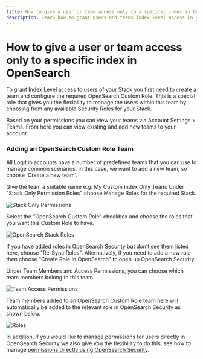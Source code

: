 ```yaml
---
title: How to give a user or team access only to a specific index in OpenSearch
description: Learn how to grant users and teams index level access in your Stack in this helpful article from Logit.io
---
```


# How to give a user or team access only to a specific index in OpenSearch

To grant Index Level access to users of your Stack you first need to create a 
team and configure the required OpenSearch Custom Role. This is a special role 
that gives you the flexibility to manage the users within this team by choosing 
from any available Security Roles for your Stack.

Based on your permissions you can view your teams via Account Settings > Teams. 
From here you can view existing and add new teams to your account.

### Adding an OpenSearch Custom Role Team

All Logit.io accounts have a number of predefined teams that you can use to manage 
common scenarios, in this case, we want to add a new team, so choose 'Create a new team'.

Give the team a suitable name e.g. My Custom Index Only Team.
Under "Stack Only Permission Roles" choose Manage Roles for the required Stack.

![Stack Only Permissions](@/images/help/account-access/stack-only-permissions.png)

Select the "OpenSearch Custom Role" checkbox and choose the roles that you want this Custom Role to have.

![OpenSearch Stack Roles](@/images/help/account-access/opensearch-stack-roles.png)

<Callout type="info">
  If you have added roles in OpenSearch Security but don't see them listed here, 
  choose "Re-Sync Roles". Alternatively, if you need to add a new role then choose 
  "Create Role In OpenSearch" to open up OpenSearch Security.
</Callout>

Under Team Members and Access Permissions, you can choose which team members belong to this team.

![Team Access Permissions](@/images/help/account-access/team-access.png)

Team members added to an OpenSearch Custom Role team here will automatically be 
added to the relevant role in OpenSearch Security as shown below.

![Roles](@/images/help/account-access/roles(2).png)

In addition, if you would like to manage permissions for users directly in 
OpenSearch Security we also give you the flexibility to do this, see how to 
manage [permissions directly using OpenSearch Security](/account-administration/account-access-users-teams/roles-access/opensearch-custom-role).